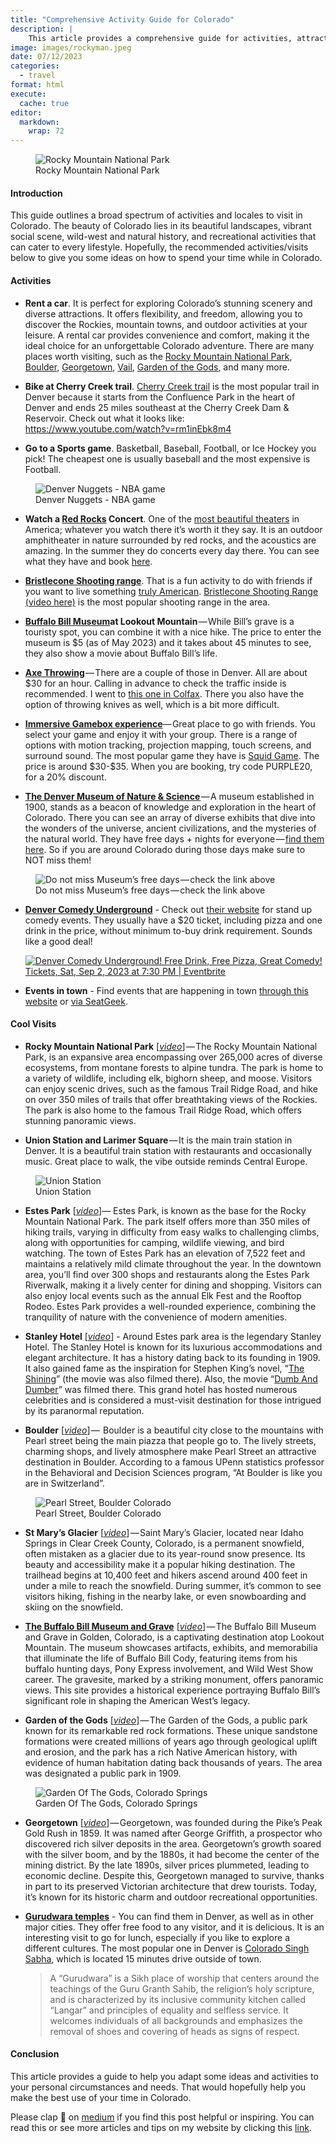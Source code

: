 ```yaml
---
title: "Comprehensive Activity Guide for Colorado"
description: |
    This article provides a comprehensive guide for activities, attractions, and cool visits in Colorado.
image: images/rockyman.jpeg
date: 07/12/2023
categories: 
  - travel
format: html
execute: 
  cache: true
editor: 
  markdown: 
    wrap: 72
---
```


![Rocky Mountain National Park](images/rockym-02.jpeg)

#### Introduction

This guide outlines a broad spectrum of activities and locales to visit
in Colorado. The beauty of Colorado lies in its beautiful landscapes,
vibrant social scene, wild-west and natural history, and recreational
activities that can cater to every lifestyle. Hopefully, the recommended
activities/visits below to give you some ideas on how to spend your time
while in Colorado.

#### Activities

-   **Rent a car**. It is perfect for exploring Colorado's stunning
    scenery and diverse attractions. It offers flexibility, and freedom,
    allowing you to discover the Rockies, mountain towns, and outdoor
    activities at your leisure. A rental car provides convenience and
    comfort, making it the ideal choice for an unforgettable Colorado
    adventure. There are many places worth visiting, such as the [Rocky
    Mountain National
    Park](https://www.google.com/maps/place/Rocky+Mountain+National+Park/@40.3488597,-106.3358651,9z/data=!3m1!4b1!4m6!3m5!1s0x876979e4455903e9:0xfa27ee43a78e8217!8m2!3d40.3427932!4d-105.6836389!16zL20vMDFwX3p2),
    [Boulder](https://www.google.com/maps/place/Boulder,+CO/@40.0292807,-105.3223782,12z/data=!3m1!4b1!4m6!3m5!1s0x876b8d4e278dafd3:0xc8393b7ca01b8058!8m2!3d40.0149856!4d-105.2705456!16zL20vMG5jajg),
    [Georgetown](https://www.google.com/maps/place/Georgetown,+CO+80444/@39.6553643,-106.2056298,7.37z/data=!4m6!3m5!1s0x876a5316be154fc7:0x4bbd507c543c22ec!8m2!3d39.7060984!4d-105.6975041!16zL20vMHI5NnE),
    [Vail](https://www.google.com/maps/place/Vail,+CO+81657/@39.6335304,-106.4396114,12z/data=!3m1!4b1!4m6!3m5!1s0x876a7005515dcf07:0xc9ccc01f7e9aa3c4!8m2!3d39.6433243!4d-106.3780801!16s%2Fm%2F01zw1_f),
    [Garden of the
    Gods](https://www.google.com/maps/place/Garden+of+the+Gods+Visitor+%26+Nature+Center/@39.6290546,-106.6956924,7.89z/data=!4m19!1m9!3m8!1s0x876a7005515dcf07:0xc9ccc01f7e9aa3c4!2sVail,+CO+81657!3b1!8m2!3d39.6433243!4d-106.3780801!10e5!16s%2Fm%2F01zw1_f!3m8!1s0x87135012b5cc9c93:0x4e9df5263bf6dab!5m2!4m1!1i2!8m2!3d38.8783536!4d-104.8697556!16zL20vMDF5Z2Ni),
    and many more.

-   **Bike at Cherry Creek trail**. [Cherry Creek
    trail](https://www.alltrails.com/trail/us/colorado/cherry-creek-trail)
    is the most popular trail in Denver because it starts from the
    Confluence Park in the heart of Denver and ends 25 miles southeast
    at the Cherry Creek Dam & Reservoir. Check out what it looks like:
    <https://www.youtube.com/watch?v=rm1inEbk8m4>

-   **Go to a Sports game**. Basketball, Baseball, Football, or Ice
    Hockey you pick! The cheapest one is usually baseball and the most
    expensive is Football. 

![Denver Nuggets -
NBA game](https://cdn-images-1.medium.com/max/533/1*eMmbvTfKKJKygeMx9K8sMQ.jpeg)

-   **Watch a [Red
    Rocks](https://www.google.com/maps/place/Red+Rocks+Park+and+Amphitheatre/@39.6655422,-105.2077919,17z/data=!3m1!4b1!4m6!3m5!1s0x876b82da0e6cc8d7:0x7c83e707392cd6ad!8m2!3d39.6655381!4d-105.2052116!16zL20vMDJiamo1?entry=ttu)
    Concert**. One of the [most beautiful
    theaters](https://www.youtube.com/shorts/iaoKSqfZ1NQ) in America;
    whatever you watch there it's worth it they say. It is an outdoor
    amphitheater in nature surrounded by red rocks, and the acoustics
    are amazing. In the summer they do concerts every day there. You can
    see what they have and book [here](https://www.redrocksonline.com/).

-   [**Bristlecone Shooting
    range**](https://www.google.com/maps/place/Bristlecone+Shooting,+Training,+%26+Retail+Center+-+Shooting+Range+in+Denver/@39.712568,-105.2270313,12z/data=!4m9!1m2!2m1!1ssam+s+no+3!3m5!1s0x876b83fa3bf856e1:0xc25a9d7fc7ee9f6f!8m2!3d39.712573!4d-105.135754!16s%2Fg%2F11bbx4yt86?entry=ttu).
    That is a fun activity to do with friends if you want to live
    something [truly
    American](https://www.youtube.com/shorts/00ZaS-9SSzk). [Bristlecone
    Shooting Range (video
    here)](https://www.youtube.com/watch?v=CSlEgN0WW18) is the most
    popular shooting range in the area.

-   [**Buffalo Bill
    Museum**](https://www.google.com/maps/place/The+Buffalo+Bill+Museum+and+Grave/@39.7333936,-105.2410547,17z/data=!3m2!4b1!5s0x876b9b3c94abaaad:0x86b30fccf671ffa6!4m6!3m5!1s0x876b9b3c9336ed01:0xaf0515277a020968!8m2!3d39.7333895!4d-105.2384798!16s%2Fg%2F1td7j6s6?entry=ttu)**at
    Lookout Mountain** --- While Bill's grave is a touristy spot, you
    can combine it with a nice hike. The price to enter the museum is
    \$5 (as of May 2023) and it takes about 45 minutes to see, they also
    show a movie about Buffalo Bill's life. 

-   [**Axe
    Throwing**](https://www.google.com/maps/search/axe+throwing/@39.7418309,-105.0037601,13z/data=!3m1!4b1?entry=ttu) --- There
    are a couple of those in Denver. All are about \$30 for an hour.
    Calling in advance to check the traffic inside is recommended. I
    went to [this one in
    Colfax](https://www.google.com/maps/place/Bad+Axe+Throwing+Denver+%28Downtown%29/@39.7417519,-104.9756656,14.65z/data=!4m10!1m2!2m1!1saxe+throwing!3m6!1s0x876c79f3018468d7:0xbf93a527ab02c73!8m2!3d39.7401367!4d-104.9750782!15sCgxheGUgdGhyb3dpbmeSAQtldmVudF92ZW51ZeABAA!16s%2Fg%2F11h80c64h_?entry=ttu).
    There you also have the option of throwing knives as well, which is
    a bit more difficult.

-   [**Immersive Gamebox
    experience**](https://www.google.com/maps/place/Immersive+Gamebox+-+9%2BCO+Denver/@39.7297676,-104.9422224,17z/data=!3m2!4b1!5s0x876c7c1d8999e1b3:0x16553c18f3884c14!4m6!3m5!1s0x876c7fd861a6244f:0x6bf6dd79c1a43bf0!8m2!3d39.7297635!4d-104.9396421!16s%2Fg%2F11pf2ltqbl?entry=ttu)--- Great
    place to go with friends. You select your game and enjoy it with
    your group. There is a range of options with motion tracking,
    projection mapping, touch screens, and surround sound. The most
    popular game they have is [Squid
    Game](https://immersivegamebox.com/). The price is around \$30-\$35.
    When you are booking, try code PURPLE20, for a 20% discount.

-   [**The Denver Museum of Nature &
    Science** ](https://www.google.com/maps/place/Denver+Museum+of+Nature+%26+Science/@39.7467319,-104.9524813,15.42z/data=!3m1!5s0x876c795447b763dd:0x6f579fada74fc0b0!4m10!1m2!2m1!1smuseum+colorado!3m6!1s0x876c795153a77423:0xcd3f08f3f2746211!8m2!3d39.7475261!4d-104.9428078!15sCg9tdXNldW0gY29sb3JhZG9aESIPbXVzZXVtIGNvbG9yYWRvkgEOc2NpZW5jZV9tdXNldW3gAQA!16zL20vMDhobnli?entry=ttu)--- A
    museum established in 1900, stands as a beacon of knowledge and
    exploration in the heart of Colorado. There you can see an array of
    diverse exhibits that dive into the wonders of the universe, ancient
    civilizations, and the mysteries of the natural world. They have
    free days + nights for everyone --- [find them
    here](https://www.dmns.org/visit/pricing-and-discounts?fbclid=IwAR02NdYOMIbgdSRQ3-mV6ic-PnmU4PxGej2zqh8EtLRrvaSTi-Wo7CHjQac).
    So if you are around Colorado during those days make sure to NOT
    miss them!

![Do not miss Museum's free days --- check the link
above](https://cdn-images-1.medium.com/max/1067/1*loi3sctlG86LkxFzJiJbDQ.png)

-   [**Denver Comedy
    Underground**](https://www.google.com/maps/place/Denver+Comedy+Underground/@39.7387254,-104.9657504,15z/data=!4m2!3m1!1s0x0:0x69d29980ca3ad079?sa=X&ved=2ahUKEwiOnuf3to2BAxV9tokEHazdBq0Q_BJ6BAhKEAA&ved=2ahUKEwiOnuf3to2BAxV9tokEHazdBq0Q_BJ6BAhcEAg) -
    Check out [their website](https://www.denvercomedyunderground.com/)
    for stand up comedy events. They usually have a \$20 ticket,
    including pizza and one drink in the price, without minimum to-buy
    drink requirement. Sounds like a good deal!

    [![](https://img.evbuc.com/https%3A%2F%2Fcdn.evbuc.com%2Fimages%2F588479769%2F198747731176%2F1%2Foriginal.20230901-195540?w=1000&auto=format%2Ccompress&q=75&sharp=10&rect=0%2C0%2C2160%2C1080&s=4347671537396cda48961e9219dab9fc){alt="Denver Comedy Underground! Free Drink, Free Pizza, Great Comedy! Tickets,  Sat, Sep 2, 2023 at 7:30 PM | Eventbrite"}](https://www.google.com/url?sa=i&url=https%3A%2F%2Fwww.eventbrite.com%2Fe%2Fdenver-comedy-underground-free-drink-free-pizza-great-comedy-tickets-711563364177&psig=AOvVaw3orbsSJvdyj3j4RfWbySym&ust=1693795821590000&source=images&cd=vfe&opi=89978449&ved=0CBAQjRxqFwoTCLibxKS3jYEDFQAAAAAdAAAAABAH)

-   **Events in town** - Find events that are happening in town [through
    this website](https://www.denver.org/events/) or [via
    SeatGeek](https://seatgeek.com/cities/denver).

#### Cool Visits

-   **Rocky Mountain National Park**
    \[[*video*](http://the%20Rocky%20Mountain%20National%20Park,%20an%20expansive%20area%20encompassing%20over%20265,000%20acres%20of%20diverse%20ecosystems,%20from%20montane%20forests%20to%20alpine%20tundra.%20The%20park%20is%20home%20to%20a%20variety%20of%20wildlife,%20including%20elk,%20bighorn%20sheep,%20and%20moose.%20Visitors%20can%20enjoy%20scenic%20drives,%20such%20as%20the%20famous%20Trail%20Ridge%20Road,%20and%20hike%20on%20over%20350%20miles%20of%20trails%20that%20offer%20breathtaking%20views%20of%20the%20Rockies.The%20park%20is%20also%20home%20to%20the%20famous%20Trail%20Ridge%20Road,%20which%20offers%20stunning%20panoramic%20views.)\] --- The
    Rocky Mountain National Park, is an expansive area encompassing over
    265,000 acres of diverse ecosystems, from montane forests to alpine
    tundra. The park is home to a variety of wildlife, including elk,
    bighorn sheep, and moose. Visitors can enjoy scenic drives, such as
    the famous Trail Ridge Road, and hike on over 350 miles of trails
    that offer breathtaking views of the Rockies. The park is also home
    to the famous Trail Ridge Road, which offers stunning panoramic
    views.

-   **Union Station and Larimer Square** --- It is the main train
    station in Denver. It is a beautiful train station with restaurants
    and occasionally music. Great place to walk, the vibe outside
    reminds Central Europe.

![Union
Station](https://cdn-images-1.medium.com/max/533/1*0sHcZ_ZYfzSpOdRJjPyTdA.jpeg)

-   **Estes Park**
    \[[*video*](http://Stanley%20Hotel,%20a%20historic%20and%20iconic%20establishment%20in%20Estes%20Park.%20Known%20for%20its%20luxurious%20accommodations%20and%20elegant%20architecture,%20the%20Stanley%20Hotel%20has%20a%20rich%20history%20dating%20back%20to%20its%20founding%20in%201909.%20It%20also%20gained%20fame%20as%20the%20inspiration%20for%20Stephen%20King%27s%20novel,%20%22The%20Shining.%22%20This%20grand%20hotel%20has%20hosted%20numerous%20celebrities%20and%20is%20considered%20a%20must-visit%20destination%20for%20those%20intrigued%20by%20its%20paranormal%20reputation.)\]---
    Estes Park, is known as the base for the Rocky Mountain National
    Park. The park itself offers more than 350 miles of hiking trails,
    varying in difficulty from easy walks to challenging climbs, along
    with opportunities for camping, wildlife viewing, and bird watching.
    The town of Estes Park has an elevation of 7,522 feet and maintains
    a relatively mild climate throughout the year. In the downtown area,
    you'll find over 300 shops and restaurants along the Estes Park
    Riverwalk, making it a lively center for dining and shopping.
    Visitors can also enjoy local events such as the annual Elk Fest and
    the Rooftop Rodeo. Estes Park provides a well-rounded experience,
    combining the tranquility of nature with the convenience of modern
    amenities.

-   **Stanley Hotel**
    \[[*video*](http://Stanley%20Hotel,%20a%20historic%20and%20iconic%20establishment%20in%20Estes%20Park.%20Known%20for%20its%20luxurious%20accommodations%20and%20elegant%20architecture,%20the%20Stanley%20Hotel%20has%20a%20rich%20history%20dating%20back%20to%20its%20founding%20in%201909.%20It%20also%20gained%20fame%20as%20the%20inspiration%20for%20Stephen%20King%27s%20novel,%20%22The%20Shining.%22%20This%20grand%20hotel%20has%20hosted%20numerous%20celebrities%20and%20is%20considered%20a%20must-visit%20destination%20for%20those%20intrigued%20by%20its%20paranormal%20reputation.)\] -
    Around Estes park area is the legendary Stanley Hotel. The Stanley
    Hotel is known for its luxurious accommodations and elegant
    architecture. It has a history dating back to its founding in 1909.
    It also gained fame as the inspiration for Stephen King's novel,
    "[The Shining](https://www.imdb.com/title/tt0081505/)" (the movie
    was also filmed there). Also, the movie "[Dumb And
    Dumber](https://www.imdb.com/title/tt0109686/)" was filmed there.
    This grand hotel has hosted numerous celebrities and is considered a
    must-visit destination for those intrigued by its paranormal
    reputation.

-   **Boulder**
    \[[*video*](https://www.youtube.com/watch?v=kX-ytGDZKus)\] ---  Boulder
    is a beautiful city close to the mountains with Pearl street being
    the main piazza that people go to. The lively streets, charming
    shops, and lively atmosphere make Pearl Street an attractive
    destination in Boulder. According to a famous UPenn statistics
    professor in the Behavioral and Decision Sciences program, "At
    Boulder is like you are in Switzerland".

![Pearl Street,
Boulder Colorado](https://cdn-images-1.medium.com/max/533/1*mPReH-4_UVvIHIDvuVLscg.jpeg)

-   **St Mary's Glacier**
    \[[*video*](https://www.youtube.com/watch?v=F950VZo6Y1I)\] --- Saint
    Mary's Glacier, located near Idaho Springs in Clear Creek County,
    Colorado, is a permanent snowfield, often mistaken as a glacier due
    to its year-round snow presence. Its beauty and accessibility make
    it a popular hiking destination. The trailhead begins at 10,400 feet
    and hikers ascend around 400 feet in under a mile to reach the
    snowfield. During summer, it's common to see visitors hiking,
    fishing in the nearby lake, or even snowboarding and skiing on the
    snowfield.

-   [**The Buffalo Bill Museum and
    Grave**](https://www.google.com/maps/place/The+Buffalo+Bill+Museum+and+Grave/@39.7333936,-105.2410547,17z/data=!3m2!4b1!5s0x876b9b3c94abaaad:0x86b30fccf671ffa6!4m6!3m5!1s0x876b9b3c9336ed01:0xaf0515277a020968!8m2!3d39.7333895!4d-105.2384798!16s%2Fg%2F1td7j6s6?entry=ttu)
    \[[*video*](https://www.youtube.com/watch?v=TIL7k93rOXM)\] --- The
    Buffalo Bill Museum and Grave in Golden, Colorado, is a captivating
    destination atop Lookout Mountain. The museum showcases artifacts,
    exhibits, and memorabilia that illuminate the life of Buffalo Bill
    Cody, featuring items from his buffalo hunting days, Pony Express
    involvement, and Wild West Show career. The gravesite, marked by a
    striking monument, offers panoramic views. This site provides a
    historical experience portraying Buffalo Bill's significant role in
    shaping the American West's legacy.

-   **Garden of the Gods**
    \[[*video*](https://www.youtube.com/watch?v=2UxXSyKj3tc)\] --- The
    Garden of the Gods, a public park known for its remarkable red rock
    formations. These unique sandstone formations were created millions
    of years ago through geological uplift and erosion, and the park has
    a rich Native American history, with evidence of human habitation
    dating back thousands of years. The area was designated a public
    park in 1909.

![Garden Of The Gods,
Colorado Springs](https://cdn-images-1.medium.com/max/533/1*bnB3NcyuqccFrsC07u6Dxw.jpeg)

-   **Georgetown**
    \[[*video*](https://www.youtube.com/watch?v=F950VZo6Y1I)\] --- Georgetown,
    was founded during the Pike's Peak Gold Rush in 1859. It was named
    after George Griffith, a prospector who discovered rich silver
    deposits in the area. Georgetown's growth soared with the silver
    boom, and by the 1880s, it had become the center of the mining
    district. By the late 1890s, silver prices plummeted, leading to
    economic decline. Despite this, Georgetown managed to survive,
    thanks in part to its preserved Victorian architecture that drew
    tourists. Today, it's known for its historic charm and outdoor
    recreational opportunities.

-   [**Gurudwara temples**](https://en.wikipedia.org/wiki/Gurdwara) -
    You can find them in Denver, as well as in other major cities. They
    offer free food to any visitor, and it is delicious. It is an
    interesting visit to go for lunch, especially if you like to explore
    a different cultures. The most popular one in Denver is [Colorado
    Singh
    Sabha](https://www.google.com/maps/place/Colorado+Singh+Sabha/@39.8625235,-104.9310156,10.95z/data=!4m6!3m5!1s0x876c695208bc13e9:0x40e3b7ce65bc70eb!8m2!3d39.9208376!4d-104.7471532!16s%2Fg%2F1tddsp9y?entry=ttu),
    which is located 15 minutes drive outside of town.

    > A "Gurudwara" is a Sikh place of worship that centers around the
    > teachings of the Guru Granth Sahib, the religion's holy scripture,
    > and is characterized by its inclusive community kitchen called
    > "Langar" and principles of equality and selfless service. It
    > welcomes individuals of all backgrounds and emphasizes the removal
    > of shoes and covering of heads as signs of respect.

#### Conclusion

This article provides a guide to help you adapt some ideas and
activities to your personal circumstances and needs. That would
hopefully help you make the best use of your time in Colorado. 

Please clap 👏 on
[medium](https://medium.com/@loizoskon/the-comprehensive-activity-guide-in-colorado-f52ed712703d)
if you find this post helpful or inspiring. You can read this or see
more articles and tips on my website by clicking this
[link](https://www.loizos.xyz/blog.html).
